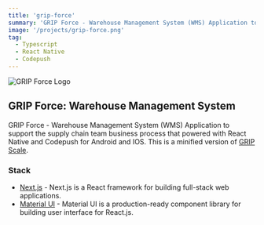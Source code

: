 ```yaml
---
title: 'grip-force'
summary: 'GRIP Force - Warehouse Management System (WMS) Application to support the supply chain team business process that powered with React Native and Codepush for Android and IOS. This is a mobile version of GRIP Scale.'
image: '/projects/grip-force.png'
tag:
  - Typescript
  - React Native
  - Codepush
---
```


![GRIP Force Logo](/projects/grip-force.png)

## GRIP Force: Warehouse Management System

GRIP Force - Warehouse Management System (WMS) Application to support the supply chain team business process that powered with React Native and Codepush for Android and IOS. This is a minified version of [GRIP Scale](https://ilmimubarok.my.id/projects/grip-scale).

### Stack

- [Next.js](https://nextjs.org) - Next.js is a React framework for building full-stack web applications.
- [Material UI](https://mui.com) - Material UI is a production-ready component library for building user interface for React.js.
